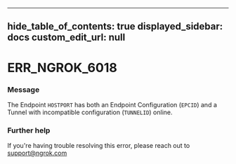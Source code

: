 
---
hide_table_of_contents: true
displayed_sidebar: docs
custom_edit_url: null
---


# ERR_NGROK_6018

### Message
The Endpoint `HOSTPORT` has both an Endpoint Configuration (`EPCID`) and a Tunnel with incompatible configuration (`TUNNELID`) online.

### Further help
If you're having trouble resolving this error, please reach out to [support@ngrok.com](mailto:support@ngrok.com?subject=Help%20with%20ERR_NGROK_6018)


<ErrorDetails error='err_ngrok_6018' />
